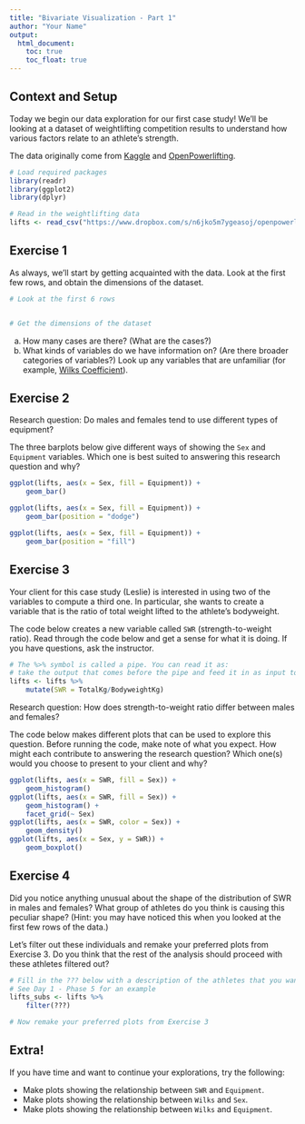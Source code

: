 ```yaml
---
title: "Bivariate Visualization - Part 1"
author: "Your Name"
output: 
  html_document:
    toc: true
    toc_float: true
---
```


## Context and Setup

Today we begin our data exploration for our first case study! We'll be looking at a dataset of weightlifting competition results to understand how various factors relate to an athlete's strength.

The data originally come from [Kaggle](https://www.kaggle.com/open-powerlifting/powerlifting-database) and [OpenPowerlifting](https://www.openpowerlifting.org/).

```r
# Load required packages
library(readr)
library(ggplot2)
library(dplyr)

# Read in the weightlifting data
lifts <- read_csv("https://www.dropbox.com/s/n6jko5m7ygeasoj/openpowerlifting_subs.csv?dl=1")
```

## Exercise 1

As always, we'll start by getting acquainted with the data. Look at the first few rows, and obtain the dimensions of the dataset.

```r
# Look at the first 6 rows


# Get the dimensions of the dataset

```

a. How many cases are there? (What are the cases?)
b. What kinds of variables do we have information on? (Are there broader categories of variables?) Look up any variables that are unfamiliar (for example, [Wilks Coefficient](https://en.wikipedia.org/wiki/Wilks_Coefficient)).



## Exercise 2

Research question: Do males and females tend to use different types of equipment?

The three barplots below give different ways of showing the `Sex` and `Equipment` variables. Which one is best suited to answering this research question and why?

```r
ggplot(lifts, aes(x = Sex, fill = Equipment)) +
    geom_bar()

ggplot(lifts, aes(x = Sex, fill = Equipment)) +
    geom_bar(position = "dodge")

ggplot(lifts, aes(x = Sex, fill = Equipment)) +
    geom_bar(position = "fill")
```



## Exercise 3

Your client for this case study (Leslie) is interested in using two of the variables to compute a third one. In particular, she wants to create a variable that is the ratio of total weight lifted to the athlete's bodyweight.

The code below creates a new variable called `SWR` (strength-to-weight ratio). Read through the code below and get a sense for what it is doing. If you have questions, ask the instructor.

```r
# The %>% symbol is called a pipe. You can read it as:
# take the output that comes before the pipe and feed it in as input to the function that comes after
lifts <- lifts %>%
    mutate(SWR = TotalKg/BodyweightKg)
```

Research question: How does strength-to-weight ratio differ between males and females?

The code below makes different plots that can be used to explore this question. Before running the code, make note of what you expect. How might each contribute to answering the research question? Which one(s) would you choose to present to your client and why?

```r
ggplot(lifts, aes(x = SWR, fill = Sex)) +
    geom_histogram()
ggplot(lifts, aes(x = SWR, fill = Sex)) +
    geom_histogram() +
    facet_grid(~ Sex)
ggplot(lifts, aes(x = SWR, color = Sex)) +
    geom_density()
ggplot(lifts, aes(x = Sex, y = SWR)) +
    geom_boxplot()
```



## Exercise 4

Did you notice anything unusual about the shape of the distribution of SWR in males and females? What group of athletes do you think is causing this peculiar shape? (Hint: you may have noticed this when you looked at the first few rows of the data.)

Let's filter out these individuals and remake your preferred plots from Exercise 3. Do you think that the rest of the analysis should proceed with these athletes filtered out?

```r
# Fill in the ??? below with a description of the athletes that you want to KEEP
# See Day 1 - Phase 5 for an example
lifts_subs <- lifts %>%
    filter(???)
```

```r
# Now remake your preferred plots from Exercise 3
```



## Extra!

If you have time and want to continue your explorations, try the following:

- Make plots showing the relationship between `SWR` and `Equipment`.
- Make plots showing the relationship between `Wilks` and `Sex`.
- Make plots showing the relationship between `Wilks` and `Equipment`.


